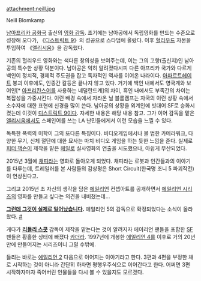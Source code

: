 attachment:neill.jpg

Neill Blomkamp

[[남아프리카 공화국]] 출신의 [[영화 감독]]. 초기에는 남아공에서 독립영화를 만드는 수준으로 성장해 오다가, 《[[디스트릭트 9]]》의 성공으로 스타덤에 올랐다. 이후 [[헐리우드]] 자본을 투입하여 《[[엘리시움(영화)|엘리시움]]》을 감독했다.

기존의 헐리우드 영화와는 색다른 창의성을 보여주는데, 이는 그의 고향(출신지)인 남아공의 특수한 상황 덕분이다. 남아공은 익히 알려졌다시피 다른 아프리카 국가와 다르게 백인이 정치적, 경제적 주도권을 잡고 독자적인 역사를 이어온 나라이다. [[아파르트헤이트]] 붕괴 이후에도, 인종간 갈등은 끝나지 않고 있다. 거기에 백인 내에서도 영국계와 보어인[* [[아프리칸스어]]를 사용하는 네덜란드계]의 차이, 흑인 내에서도 부족간의 차이는 복잡성을 가중시킨다. 이런 배경 속에서 자라온 닐 블롬캠프는 자국의 이런 상황 속에서 소수자에 대한 표현에 신경을 많이 쓴다. 남아공의 상황을 외계인에 빗대어 SF로 승화시켰는데 이것이 [[디스트릭트 9]]이다. 자세한 내용은 해당 내용 참고. 그가 이어 감독을 맡은 [[엘리시움(영화)|엘리시움]]에서도 스페인어를 쓰는 LA 난민들에게서 이런 모습을 느낄 수 있다.

독특한 폭력의 미학이 그의 또다른 특징이다. 비디오게임에서나 볼 법한 카메라워크, 다양한 무기, 신체 절단에 대한 묘사는 마치 비디오 게임을 하는 듯한 느낌을 준다. 실제로 [[피터 잭슨]]이 제작을 맡은 [[헤일로 시리즈|헤일로]] 실사영화의 연출을 시도했으나, 아쉽게 무산되었다.

2015년 3월에 [[채피]]라는 영화로 돌아오게 되었다. 채피라는 로봇과 인간들과의 이야기를 다루는데, 트레일러를 본 사람들의 감상평은 Short Circuit(한국명 조니 5 파괴작전)이 연상된다고.

그리고 2015년 초 자신의 생각을 담은 [[에일리언]] 컨셉아트를 공개하면서 [[에일리언 시리즈]]의 영화를 만들고 싶다는 의견을 내비쳤는데...

'''[[그런데 그것이 실제로 일어났습니다]].''' 에일리언 5의 감독으로 확정되었다는 소식이 올라왔다. [http://www.slashfilm.com/blomkamps-alien/ #]

게다가 '''[[리들리 스콧]]''' 감독이 제작을 맡는다는 것이 알려지자 에이리언 팬들을 포함한 [[SF]] 팬들은 황홀한 상태에 빠졌다 [[카더라]]. 1997년에 개봉한 [[에일리언 4]]를 이후로 거의 20년만에 만들어지는 시리즈이니 그럴 수밖에.

들리는 바로는 [[에일리언 2]] 다음으로 이어지는 이야기라고 한다. 3편과 4편을 부정한 채로 시작하는 것이 아니라 간단히 하자면 평행우주식으로 이어간다고 한다. 어쩌면 3편 시작하자마자 죽어버린 인물들을 다시 볼 수 있을지도 모르겠다.
